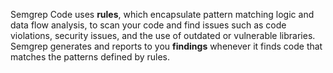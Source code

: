 <!-- 

Introduction to what Semgrep is and how it works.

-->

 Semgrep Code uses **rules**, which encapsulate pattern matching logic and data flow analysis, to scan your code and find issues such as code violations, security issues, and the use of outdated or vulnerable libraries. Semgrep generates and reports to you **findings** whenever it finds code that matches the patterns defined by rules.
